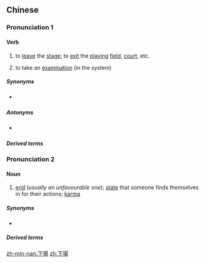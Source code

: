 {{also|下场}}
==Chinese==
{{zh-forms|s=下场}}

===Pronunciation 1===
{{zh-pron
|m=xià場
|c=haa6 coeng4
|h=pfs=
|mn=qz:hǎ-tiûⁿ/tw,xm:hā-tiûⁿ/zz:hēe-tiôⁿ
|cat=v,n
}}

====Verb====
{{zh-verb}}

# to [[leave]] the [[stage]]; to [[exit]] the [[playing]] [[field]], [[court]], etc.
# {{lb|zh|historical}} to take an [[examination]] (in the {{w|imperial examination}} system)

=====Synonyms=====
* {{sense|to exit the stage}} {{zh-l|退場}}

=====Antonyms=====
* {{sense|to exit the stage}} {{zh-l|上場}}

=====Derived terms=====
{{zh-der|下場白|下場門}}

===Pronunciation 2===
{{zh-pron
|m=xiàchang
|c=haa6 coeng4
|h=pfs=ha-chhòng
|mn=
|cat=v,n
}}

====Noun====
{{zh-noun}}

# [[end]] (''usually an unfavourable one''); [[state]] that someone finds themselves in for their actions; [[karma]]

=====Synonyms=====
* {{zh-l|結局}}

=====Derived terms=====
{{zh-der|下場頭}}

[[zh-min-nan:下場]]
[[zh:下場]]